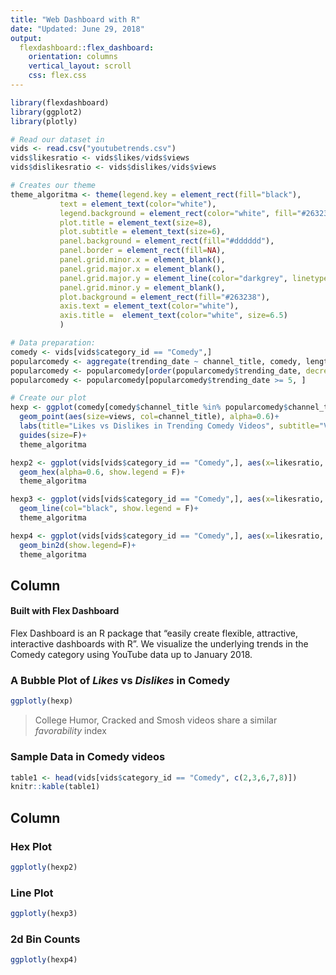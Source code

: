 ---
title: "Web Dashboard with R"
date: "Updated: June 29, 2018"
output: 
  flexdashboard::flex_dashboard:
    orientation: columns
    vertical_layout: scroll
    css: flex.css
---
```{r setup, include=FALSE}
library(flexdashboard)
library(ggplot2)
library(plotly)
```

```{r}
# Read our dataset in
vids <- read.csv("youtubetrends.csv")
vids$likesratio <- vids$likes/vids$views
vids$dislikesratio <- vids$dislikes/vids$views
```

```{r}
# Creates our theme
theme_algoritma <- theme(legend.key = element_rect(fill="black"),
           text = element_text(color="white"),
           legend.background = element_rect(color="white", fill="#263238"),
           plot.title = element_text(size=8),
           plot.subtitle = element_text(size=6),
           panel.background = element_rect(fill="#dddddd"),
           panel.border = element_rect(fill=NA),
           panel.grid.minor.x = element_blank(),
           panel.grid.major.x = element_blank(),
           panel.grid.major.y = element_line(color="darkgrey", linetype=2),
           panel.grid.minor.y = element_blank(),
           plot.background = element_rect(fill="#263238"),
           axis.text = element_text(color="white"),
           axis.title =  element_text(color="white", size=6.5)
           )
```


```{r}
# Data preparation:
comedy <- vids[vids$category_id == "Comedy",]
popularcomedy <- aggregate(trending_date ~ channel_title, comedy, length)
popularcomedy <- popularcomedy[order(popularcomedy$trending_date, decreasing=T), ]
popularcomedy <- popularcomedy[popularcomedy$trending_date >= 5, ]
```

```{r}
# Create our plot
hexp <- ggplot(comedy[comedy$channel_title %in% popularcomedy$channel_title,], aes(x=likesratio, y=dislikesratio))+
  geom_point(aes(size=views, col=channel_title), alpha=0.6)+
  labs(title="Likes vs Dislikes in Trending Comedy Videos", subtitle="Visualizing likes vs dislikes in the Algoritma theme, source: YouTube")+
  guides(size=F)+
  theme_algoritma

hexp2 <- ggplot(vids[vids$category_id == "Comedy",], aes(x=likesratio, y=dislikesratio))+
  geom_hex(alpha=0.6, show.legend = F)+
  theme_algoritma

hexp3 <- ggplot(vids[vids$category_id == "Comedy",], aes(x=likesratio, y=dislikesratio))+
  geom_line(col="black", show.legend = F)+
  theme_algoritma

hexp4 <- ggplot(vids[vids$category_id == "Comedy",], aes(x=likesratio, y=dislikesratio))+
  geom_bin2d(show.legend=F)+
  theme_algoritma
```




Column {data-width=700 data-height=600}
-----------------------------------------------------------------------
<h4>Built with Flex Dashboard</h4>
Flex Dashboard is an R package that "easily create flexible, attractive, interactive dashboards with R". We visualize the underlying trends in the Comedy category using YouTube data up to January 2018.

### A Bubble Plot of _Likes_ vs _Dislikes_ in Comedy
```{r}
ggplotly(hexp)
```

> College Humor, Cracked and Smosh videos share a similar _favorability_ index

### Sample Data in Comedy videos
```{r}
table1 <- head(vids[vids$category_id == "Comedy", c(2,3,6,7,8)])
knitr::kable(table1)
```


Column {data-width=300}
-----------------------------------------------------------------------

### Hex Plot {data-height=200}
```{r}
ggplotly(hexp2)
```

### Line Plot {data-height=200}
```{r}
ggplotly(hexp3)
```

### 2d Bin Counts {data-height=200}
```{r}
ggplotly(hexp4)
```



